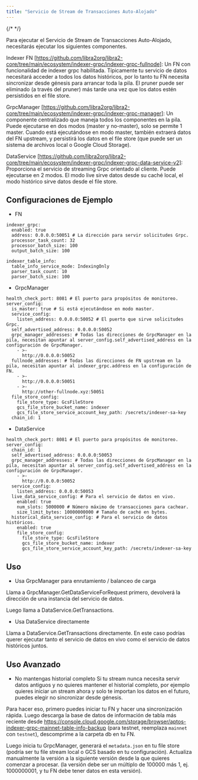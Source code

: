 ```yaml
---
title: "Servicio de Stream de Transacciones Auto-Alojado"
---
```


{/* <IndexerBetaNotice /> */}

Para ejecutar el Servicio de Stream de Transacciones Auto-Alojado, necesitarás ejecutar los siguientes componentes.

Indexer FN \[https://github.com/libra2org/libra2-core/tree/main/ecosystem/indexer-grpc/indexer-grpc-fullnode]: Un FN con funcionalidad de indexer grpc habilitada. Típicamente tu servicio de datos necesitará acceder a todos los datos históricos, por lo tanto tu FN necesita sincronizar desde génesis para arrancar toda la pila. El pruner puede ser eliminado (a través del pruner) más tarde una vez que los datos estén persistidos en el file store.

GrpcManager \[https://github.com/libra2org/libra2-core/tree/main/ecosystem/indexer-grpc/indexer-grpc-manager]: Un componente centralizado que maneja todos los componentes en la pila. Puede ejecutarse en dos modos (master y no-master), solo se permite 1 master. Cuando está ejecutándose en modo master, también extraerá datos del FN upstream, y persistirá los datos en el file store (que puede ser un sistema de archivos local o Google Cloud Storage).

DataService \[https://github.com/libra2org/libra2-core/tree/main/ecosystem/indexer-grpc/indexer-grpc-data-service-v2]: Proporciona el servicio de streaming Grpc orientado al cliente. Puede ejecutarse en 2 modos. El modo live sirve datos desde su caché local, el modo histórico sirve datos desde el file store.

## Configuraciones de Ejemplo

- FN

```
indexer_grpc:
  enabled: true
  address: 0.0.0.0:50051 # La dirección para servir solicitudes Grpc.
  processor_task_count: 32
  processor_batch_size: 100
  output_batch_size: 100

indexer_table_info:
  table_info_service_mode: IndexingOnly
  parser_task_count: 10
  parser_batch_size: 100
```

- GrpcManager

```
health_check_port: 8081 # El puerto para propósitos de monitoreo.
server_config:
  is_master: true # Si está ejecutándose en modo master.
  service_config:
    listen_address: 0.0.0.0:50052 # El puerto que sirve solicitudes Grpc.
  self_advertised_address: 0.0.0.0:50052
  grpc_manager_addresses: # Todas las direcciones de GrpcManager en la pila, necesitan apuntar al server_config.self_advertised_address en la configuración de GrpcManager.
    - >-
      http://0.0.0.0:50052
  fullnode_addresses: # Todas las direcciones de FN upstream en la pila, necesitan apuntar al indexer_grpc.address en la configuración de FN.
    - >-
      http://0.0.0.0:50051
    - >-
      http://other-fullnode.xyz:50051
  file_store_config:
    file_store_type: GcsFileStore
    gcs_file_store_bucket_name: indexer
    gcs_file_store_service_account_key_path: /secrets/indexer-sa-key
  chain_id: 1
```

- DataService

```
health_check_port: 8081 # El puerto para propósitos de monitoreo.
server_config:
  chain_id: 1
  self_advertised_address: 0.0.0.0:50053
  grpc_manager_addresses: # Todas las direcciones de GrpcManager en la pila, necesitan apuntar al server_config.self_advertised_address en la configuración de GrpcManager.
    - >-
      http://0.0.0.0:50052
  service_config:
    listen_address: 0.0.0.0:50053
  live_data_service_config: # Para el servicio de datos en vivo.
    enabled: true
    num_slots: 5000000 # Número máximo de transacciones para cachear.
    size_limit_bytes: 10000000000 # Tamaño de caché en bytes.
  historical_data_service_config: # Para el servicio de datos históricos.
    enabled: true
    file_store_config:
      file_store_type: GcsFileStore
      gcs_file_store_bucket_name: indexer
      gcs_file_store_service_account_key_path: /secrets/indexer-sa-key
```

## Uso

- Usa GrpcManager para enrutamiento / balanceo de carga

Llama a GrpcManager.GetDataServiceForRequest primero, devolverá la dirección de una instancia del servicio de datos.

Luego llama a DataService.GetTransactions.

- Usa DataService directamente

Llama a DataService.GetTransactions directamente. En este caso podrías querer ejecutar tanto el servicio de datos en vivo como el servicio de datos históricos juntos.

## Uso Avanzado

- No mantengas historial completo
  Si tu stream nunca necesita servir datos antiguos y no quieres mantener el historial completo, por ejemplo quieres iniciar un stream ahora y solo te importan los datos en el futuro, puedes elegir no sincronizar desde génesis.

Para hacer eso, primero puedes iniciar tu FN y hacer una sincronización rápida. Luego descarga la base de datos de información de tabla más reciente desde https://console.cloud.google.com/storage/browser/aptos-indexer-grpc-mainnet-table-info-backup (para testnet, reemplaza `mainnet` con `testnet`), descomprime a la carpeta db en tu FN.

Luego inicia tu GrpcManager, generará el `metadata.json` en tu file store (podría ser tu file stream local o GCS basado en tu configuración). Actualiza manualmente la versión a la siguiente versión desde la que quieres comenzar a procesar. (la versión debe ser un múltiplo de 100000 más 1, ej. 1000000001, y tu FN debe tener datos en esta versión).
